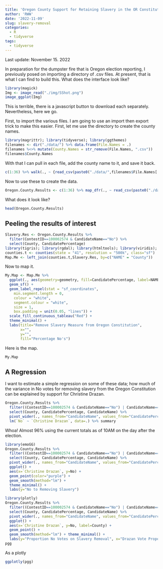 ```yaml
---
title: 'Oregon County Support for Retaining Slavery in the OR Constitution'
author: 'RWW'
date: '2022-11-09'
slug: slavery-removal
categories:
  - R
  - tidyverse
tags:
  - tidyverse
---
```


Last update: November 15. 2022

In preparation for the dumpster fire that is Oregon election reporting, I previously posed on importing a directory of .csv files.  At present, that is what I can find to build this.  What does the interface look like?

```r
library(magick)
Img <- image_read("./img/SShot.png")
image_ggplot(Img)
```


This is terrible, there is a javascript button to download each separately.  Nevertheless, here we go.

First, to import the various files.  I am going to use an import then export trick to make this easier.  First, let me use the directory to create the county names.

```r
library(magrittr); library(tidyverse); library(ggthemes)
filenames <- dir("./data/") %>% data.frame(File.Names = .)
filenames %<>% mutate(County.Names = str_remove(File.Names, ".csv"))
filenames$County.Names
```

With that I can pull in each file, add the county name to it, and save it back.

```r
c(1:36) %>% walk(., ~ {read_csv(paste0("./data/",filenames$File.Names[.x], sep="")) %>% mutate(County = filenames$County.Names[.x]) %>% write.csv(., file=paste0("./data/",filenames$File.Names[.x], sep=""), row.names=FALSE)})
```
Now to use these to create the data.

```r
Oregon.County.Results <- c(1:36) %>% map_dfr(., ~ read_csv(paste0("./data/",filenames$File.Names[.x], sep="")))
```

What does it look like?

```r
head(Oregon.County.Results)
```

## Peeling the results of interest

```r
Slavery.Res <- Oregon.County.Results %>%
  filter(ContestID==100002574 & CandidateName=="No") %>%
  select(County, CandidatePercentage)
library(tigris); library(rgdal); library(htmltools); library(viridis); library(sf); library(ggrepel)
counties.t <- counties(state = "41", resolution = "500k", class="sf")
Map.Me <- left_join(counties.t,Slavery.Res, by=c("NAME" = "County"))
```

Now to map it.

```r
My.Map <- Map.Me %>% 
  ggplot(., aes(geometry=geometry, fill=CandidatePercentage, label=NAME, group=NAME)) + 
  geom_sf() +
  geom_label_repel(stat = "sf_coordinates",
    min.segment.length = 0,
    colour = "white",
    segment.colour = "white",
    size = 1,
    box.padding = unit(0.05, "lines")) +
  scale_fill_continuous_tableau("Red") + 
  theme_minimal() + 
  labs(title="Remove Slavery Measure from Oregon Constitution", 
       x="", 
       y="", 
       fill="Percentage No's")
```

Here is the map.

```r
My.Map
```

## A Regression

I want to estimate a simple regression on some of these data; how much of the variance in No votes for removing slavery from the Oregon Constitution can be explained by support for Christine Drazan.

```r
Oregon.County.Results %>% 
  filter((ContestID==100002574 & CandidateName=="No") | CandidateName=="Christine Drazan") %>% 
  select(County, CandidatePercentage, CandidateName) %>%
  pivot_wider(., names_from="CandidateName", values_from="CandidatePercentage") %>% 
  lm(`No` ~ `Christine Drazan`, data=.) %>% summary
```


Whoa!  Almost 96% using the current totals as of 10AM on the day after the election.

```r
library(emoGG)
Oregon.County.Results %>% 
  filter((ContestID==100002574 & CandidateName=="No") | CandidateName=="Christine Drazan") %>% 
  select(County, CandidatePercentage, CandidateName) %>%
  pivot_wider(., names_from="CandidateName", values_from="CandidatePercentage") %>% 
  ggplot() + 
  aes(x=`Christine Drazan`, y=No) + 
  geom_point(color="purple") + 
  geom_smooth(method="lm") +
  theme_minimal() +
  labs(y="No to Removing Slavery")
```



```r
library(plotly)
Oregon.County.Results %>% 
  filter((ContestID==100002574 & CandidateName=="No") | CandidateName=="Christine Drazan") %>% 
  select(County, CandidatePercentage, CandidateName) %>%
  pivot_wider(., names_from="CandidateName", values_from="CandidatePercentage") %>% 
  ggplot() + 
  aes(x=`Christine Drazan`, y=No, label=County) + 
  geom_point() + 
  geom_smooth(method="lm") + theme_minimal() +
  labs(y="Proportion No Votes on Slavery Removal", x="Drazan Vote Proportion", title="Removing Slavery for Convicts from Oregon's Constitution and Drazan Vote", subtitle="By Oregon County, Correlation: 0.9775") -> pgg
pgg
```

As a plotly

```r
ggplotly(pgg)
```

